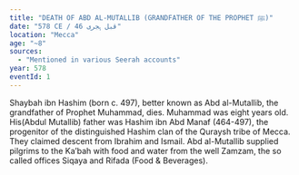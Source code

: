 ```yaml
---
title: "DEATH OF ABD AL-MUTALLIB (GRANDFATHER OF THE PROPHET ﷺ)"
date: "578 CE / 46 قبل ہجری"
location: "Mecca"
age: "~8"
sources:
  - "Mentioned in various Seerah accounts"
year: 578
eventId: 1
---
```


Shaybah ibn Hashim (born c. 497), better known as Abd al-Mutallib, the grandfather of Prophet Muhammad, dies. Muhammad was eight years old. His(Abdul Mutallib) father was Hashim ibn Abd Manaf (464-497), the progenitor of the distinguished Hashim clan of the Quraysh tribe of Mecca. They claimed descent from Ibrahim and Ismail. Abd al-Mutallib supplied pilgrims to the Ka’bah with food and water from the well Zamzam, the so called offices Siqaya and Rifada (Food & Beverages).